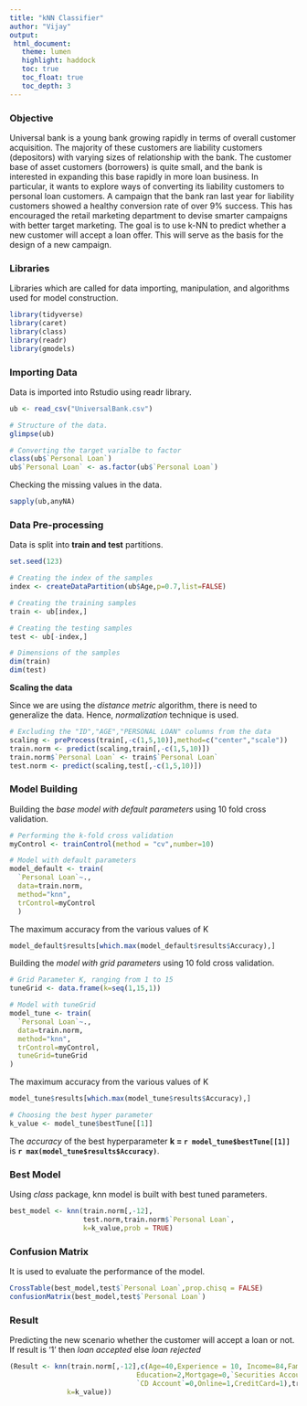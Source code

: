 ---
title: "kNN Classifier"
author: "Vijay"
output: 
 html_document:
   theme: lumen
   highlight: haddock
   toc: true
   toc_float: true
   toc_depth: 3
---

### Objective
Universal bank is a young bank growing rapidly in terms of overall customer acquisition. The majority of these customers are liability customers (depositors) with varying sizes of relationship with the bank. The customer base of asset customers (borrowers) is quite small, and the bank is interested in expanding this base  rapidly in more loan business. In particular, it wants to explore ways of converting its liability customers to personal loan customers. A campaign that the bank ran last year for liability customers showed a healthy conversion rate of over 9% success. This has encouraged the retail marketing department to devise smarter campaigns with better target marketing. The goal is to use k-NN to predict whether a new customer will accept a loan offer. This will serve as the basis for the design of a new campaign.


### Libraries
Libraries which are called for data importing, manipulation, and algorithms used for model construction.
```{r,message=FALSE}
library(tidyverse)
library(caret)
library(class)
library(readr)
library(gmodels)
```


### Importing Data
Data is imported into Rstudio using readr library.
```{r,message=FALSE}
ub <- read_csv("UniversalBank.csv")
```
```{r}
# Structure of the data.
glimpse(ub)

# Converting the target varialbe to factor
class(ub$`Personal Loan`)
ub$`Personal Loan` <- as.factor(ub$`Personal Loan`)
```


Checking the missing values in the data.
```{r}
sapply(ub,anyNA)
```


### Data Pre-processing
Data is split into **train and test** partitions.
```{r}
set.seed(123)

# Creating the index of the samples
index <- createDataPartition(ub$Age,p=0.7,list=FALSE)

# Creating the training samples
train <- ub[index,]

# Creating the testing samples
test <- ub[-index,]

# Dimensions of the samples
dim(train)
dim(test)
```


**Scaling the data**


Since we are using the *distance metric* algorithm, there is need to generalize the data. Hence, *normalization* technique is used.
```{r}
# Excluding the "ID","AGE","PERSONAL LOAN" columns from the data
scaling <- preProcess(train[,-c(1,5,10)],method=c("center","scale"))
train.norm <- predict(scaling,train[,-c(1,5,10)])
train.norm$`Personal Loan` <- train$`Personal Loan`
test.norm <- predict(scaling,test[,-c(1,5,10)])
```


### Model Building
Building the *base model with default parameters* using 10 fold cross validation.
```{r}
# Performing the k-fold cross validation
myControl <- trainControl(method = "cv",number=10)

# Model with default parameters
model_default <- train(
  `Personal Loan`~.,
  data=train.norm,
  method="knn",
  trControl=myControl
  )
```


The maximum accuracy from the various values of K
```{r}
model_default$results[which.max(model_default$results$Accuracy),]
```


Building the *model with grid parameters* using 10 fold cross validation.
```{r}
# Grid Parameter K, ranging from 1 to 15
tuneGrid <- data.frame(k=seq(1,15,1))

# Model with tuneGrid
model_tune <- train(
  `Personal Loan`~.,
  data=train.norm,
  method="knn",
  trControl=myControl,
  tuneGrid=tuneGrid
)
```


The maximum accuracy from the various values of K
```{r}
model_tune$results[which.max(model_tune$results$Accuracy),]
```
```{r}
# Choosing the best hyper parameter
k_value <- model_tune$bestTune[[1]]
```


The *accuracy* of the best hyperparameter **k = `r model_tune$bestTune[[1]]`** is **`r max(model_tune$results$Accuracy)`**.


### Best Model
Using *class* package, knn model is built with best tuned parameters.
```{r}
best_model <- knn(train.norm[,-12],
                  test.norm,train.norm$`Personal Loan`,
                  k=k_value,prob = TRUE)
```


### Confusion Matrix
It is used to evaluate the performance of the model. 
```{r}
CrossTable(best_model,test$`Personal Loan`,prop.chisq = FALSE)
confusionMatrix(best_model,test$`Personal Loan`)
```

### Result
Predicting the new scenario whether the customer will accept a loan or not. If result is '1' then *loan accepted* else *loan rejected*
```{r}
(Result <- knn(train.norm[,-12],c(Age=40,Experience = 10, Income=84,Family=2,CCAvg=2,
                               Education=2,Mortgage=0,`Securities Account`=0,
                               `CD Account`=0,Online=1,CreditCard=1),train.norm$`Personal Loan`,
              k=k_value))
```
